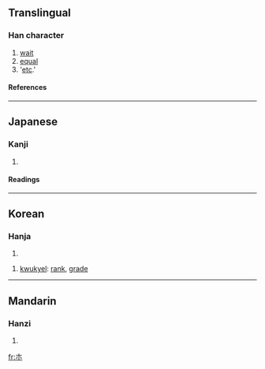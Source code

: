 {{see|等}}

==Translingual==
===Han character===
{{Han char|rn=75|rad=木|as=00|sn=4|four=|canj=木金 (DC), X木金 (XDC)}}
# [[wait]]
# [[equal]]
# '[[etc]].'
====References====
{{Han ref|kx=0509.011|dkj=14415|hdz=21149.061|uh=6729|ud=26409}}

----
==Japanese==
===Kanji===
{{ja-kanji|grade=|rs=木00}}
# {{defn|Japanese}} 
====Readings====
{{ja-readings|on=[[とう]] (tō)|kun=[[ひとしい]] (hitoshii), [[など]] (nado), [[ら]] (ra)}}

----
==Korean==
===Hanja===
{{ko-hanja|hangeul=등|eumhun=[[무리]] 등  |rv=deung|mr=tŭng|y=tung}}
# {{defn|Korean}}


# [[kwukyel]]: [[rank]], [[grade]]

----
==Mandarin==
===Hanzi===
{{cmn-hanzi|pin=[[děng]] ([[deng3]])|wg=teng<sup>3</sup>}}
# {{defn|Mandarin}}

[[fr:朩]]